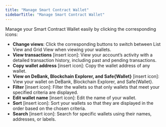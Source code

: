 ```yaml
---
title: "Manage Smart Contract Wallet"
sidebarTitle: "Manage Smart Contract Wallet"
---
```


Manage your Smart Contract Wallet easily by clicking the corresponding icons:

- **Change views**: Click the corresponding buttons to switch between List View and Grid View when viewing your wallets.
- **View transactions** [insert icon]: View your account’s activity with a detailed transaction history, including past and pending transactions.
- **Copy wallet address** [insert icon]: Copy the wallet address of any wallet.
- **View on DeBank, Blockchain Explorer, and Safe&#123;Wallet&#125;** [insert icon]: View your wallet on DeBank, Blockchain Explorer, and Safe&#123;Wallet&#125;.
- **Filter** [insert icon]: Filter the wallets so that only wallets that meet your specified criteria are displayed.
- **Edit wallet name** [insert icon]: Edit the name of your wallet.
- **Sort** [insert icon]: Sort your wallets so that they are displayed in the order based on the chosen criteria.
- **Search** [insert icon]: Search for specific wallets using their names, addresses, or labels.